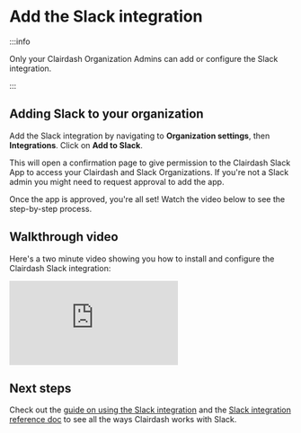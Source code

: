 # Add the Slack integration

:::info

Only your Clairdash Organization Admins can add or configure the Slack integration.

:::

## Adding Slack to your organization

Add the Slack integration by navigating to **Organization settings**, then **Integrations**. Click on **Add to Slack**.

This will open a confirmation page to give permission to the Clairdash Slack App to access your Clairdash and Slack Organizations. If you're not a Slack admin you might need to request approval to add the app.

Once the app is approved, you're all set! Watch the video below to see the step-by-step process.

## Walkthrough video

Here's a two minute video showing you how to install and configure the Clairdash Slack integration:

<div
  style={{
    position: 'relative',
    paddingBottom: '64.98194945848375%',
    height: 0,
  }}
>
  <iframe
    src="https://www.loom.com/embed/9df1e9e24ead48cd8e46a73558d31764?sid=1daa03c8-c783-4f46-ad6e-8dabbd7d5223"
    frameborder="0"
    webkitallowfullscreen
    mozallowfullscreen
    allowfullscreen
    style={{
      position: 'absolute',
      top: 0,
      left: 0,
      width: '100%',
      height: '100%',
    }}
  ></iframe>
</div>

## Next steps

Check out the [guide on using the Slack integration](/guides/using-slack-integration) and the [Slack integration reference doc](/references/slack-integration.mdx) to see all the ways Clairdash works with Slack.
